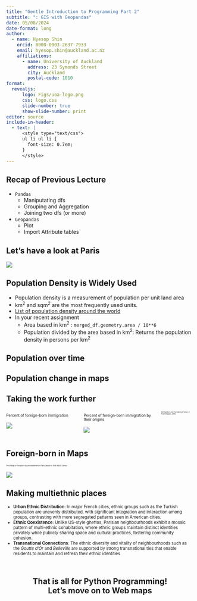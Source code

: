 ```yaml
---
title: "Gentle Introduction to Programming Part 2"
subtitle: ": GIS with Geopandas"
date: 05/08/2024
date-format: long
author:
  - name: Hyesop Shin
    orcid: 0000-0003-2637-7933
    email: hyesop.shin@auckland.ac.nz
    affiliations:
      - name: University of Auckland
        address: 23 Symonds Street
        city: Auckland
        postal-code: 1010
format: 
  revealjs:
      logo: Figs/uoa-logo.png
      css: logo.css
      slide-number: true
      show-slide-number: print
editor: source
include-in-header:
  - text: |
      <style type="text/css">
      ul li ul li {
        font-size: 0.7em;
      }
      </style>
---
```


<!--
## Load your Google Colab

* https://colab.research.google.com
* https://tinyurl.com/gisci242-2 (for pandas)
* https://tinyurl.com/gisci242-3 (for geopandas)
-->

## Recap of Previous Lecture

* `Pandas`
    - Maniputating dfs
    - Grouping and Aggregation
    - Joining two dfs (or more)
* `Geopandas`
    - Plot
    - Import Attribute tables
    

## Let's have a look at Paris

![](Figs/paris_map.png){fig-align=center}


## Population Density is Widely Used

::: {.incremental}
* Population density is a measurement of population per unit land area
* km^2^ and sqm^2^ are the most frequently used units.
* [List of population density around the world](https://en.wikipedia.org/wiki/List_of_countries_and_dependencies_by_population_density)
* In your recent assignment
    - Area based in km^2^ : `merged_df.geometry.area / 10**6` 
    - Population divided by the area based in km^2^: Returns the population density in persons per km^2^

:::

## Population over time




## Population change in maps



## Taking the work further
:::: {.columns}

::: {.column width="50%"}

::: {style="font-size: 70%;"}
Percent of foreign-born immigration
:::

![](Figs/per_foreignborn.jpeg)

:::

::: {.column width="50%"}

::: {style="font-size: 70%;"}
Percent of foreign-born immigration by their origins

:::

![](Figs/per_byorigin.jpeg)

:::


::: {style="font-size: 30%;"}
Immigration and the making of place in Paris (Kaplan, 2015)
:::

::::


## Foreign-born in Maps
::: {style="font-size: 30%;"}
Percentage of foreigners by arrondissement in Paris, based on 1999 INSEE Census
:::

![](Figs/foreignborn_maps.jpeg){fig-align=center}

## Making multiethnic places

::: {style="font-size: 80%;"}

* **Urban Ethnic Distribution**: In major French cities, ethnic groups such as the Turkish population are unevenly distributed, with significant integration and interaction among groups, contrasting with more segregated patterns seen in American cities.
* **Ethnic Coexistence**: Unlike US-style ghettos, Parisian neighbourhoods exhibit a mosaic pattern of multi-ethnic cohabitation, where ethnic groups maintain distinct identities privately while publicly sharing space and cultural practices, fostering community cohesion.
* **Transnational Connections**: The ethnic diversity and vitality of neighbourhoods such as the *Goutte d’Or* and *Belleville* are supported by strong transnational ties that enable residents to maintain and refresh their ethnic identities

:::


## <br> That is all for Python Programming! <br> Let's move on to Web maps {style="text-align: center;"}
